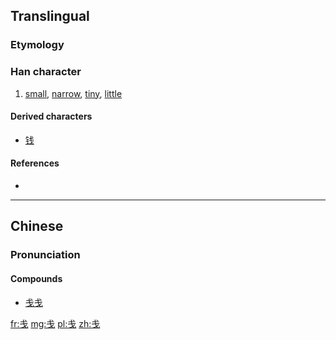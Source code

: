 {{also|戔}}
==Translingual==
{{zh-hanzi-box|戋|[[戔]]}}

===Etymology===
{{Han simp|戔}}

===Han character===
{{Han char|rn=62|rad=戈|as=01|sn=5|four=|canj=戈十 (IJ), X戈十 (XIJ)}}

# [[small]], [[narrow]], [[tiny]], [[little]]

====Derived characters====
* [[钱]] {{lang|und|sc=Hani|[[残]]}}

====References====
* {{Han ref|kx=0411.031|hdz=21397.020|uh=620B|ud=25099}}

----

==Chinese==
{{zh-hanzi-box|戋|[[戔]]}}

===Pronunciation===
{{zh-pron
|m=jiān
|c=zin1
|mc=y
|oc=y
|ma=
|cat=a
}}

====Compounds====
* [[戋戋]]

[[fr:戋]]
[[mg:戋]]
[[pl:戋]]
[[zh:戋]]